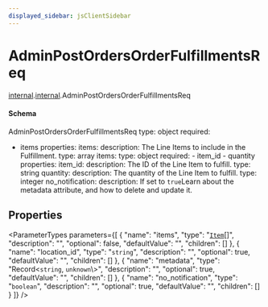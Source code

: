 ```yaml
---
displayed_sidebar: jsClientSidebar
---
```



# AdminPostOrdersOrderFulfillmentsReq

[internal](../../admin_discounts/modules/admin_discounts.internal.mdx).[internal](../modules/admin_discounts.internal.internal.mdx).AdminPostOrdersOrderFulfillmentsReq

#### Schema

AdminPostOrdersOrderFulfillmentsReq
type: object
required:
  - items
properties:
  items:
    description: The Line Items to include in the Fulfillment.
    type: array
    items:
      type: object
      required:
        - item_id
        - quantity
      properties:
        item_id:
          description: The ID of the Line Item to fulfill.
          type: string
        quantity:
          description: The quantity of the Line Item to fulfill.
          type: integer
  no_notification:
    description: If set to `true`Learn about the metadata attribute, and how to delete and update it.

## Properties

<ParameterTypes parameters={[
  {
    "name": "items",
    "type": "[`Item`](admin_discounts.internal.Item-2.mdx)[]",
    "description": "",
    "optional": false,
    "defaultValue": "",
    "children": []
  },
  {
    "name": "location_id",
    "type": "`string`",
    "description": "",
    "optional": true,
    "defaultValue": "",
    "children": []
  },
  {
    "name": "metadata",
    "type": "Record<`string`, `unknown`\\>",
    "description": "",
    "optional": true,
    "defaultValue": "",
    "children": []
  },
  {
    "name": "no_notification",
    "type": "`boolean`",
    "description": "",
    "optional": true,
    "defaultValue": "",
    "children": []
  }
]} />
